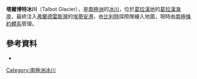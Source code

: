 {{coord|65|12|S|63|14|W|display=title}}

'''塔爾博特冰川'''（Talbot Glacier），是[[南極洲|南極洲]]的[[冰川|冰川]]，位於[[葛拉漢地|葛拉漢地]]的[[葛拉漢海岸|葛拉漢海岸]]，最終注入[[弗蘭德雷斯灣|弗蘭德雷斯灣]]的[[埃蒂安港|埃蒂安港]]，由[[比利時|比利時]]探險隊繪入地圖，現時由[[南極條約體系|南極條約體系]]管理。

==參考資料==
* {{usgs-gazetteer}}

{{DEFAULTSORT:Talbot Glacier}}
[[Category:南極洲冰川|Category:南極洲冰川]]


{{GrahamCoast-geo-stub}}